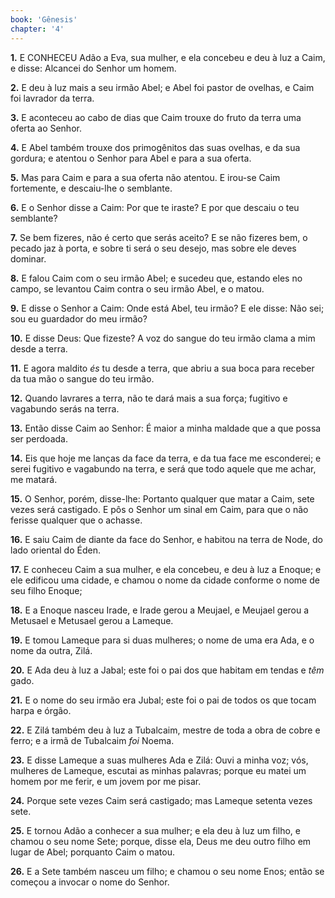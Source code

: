 ```yaml
---
book: 'Gênesis'
chapter: '4'
---
```


**1.** E CONHECEU Adão a Eva, sua mulher, e ela concebeu e deu à luz a Caim, e disse: Alcancei do Senhor um homem.

**2.** E deu à luz mais a seu irmão Abel; e Abel foi pastor de ovelhas, e Caim foi lavrador da terra.

**3.** E aconteceu ao cabo de dias que Caim trouxe do fruto da terra uma oferta ao Senhor.

**4.** E Abel também trouxe dos primogênitos das suas ovelhas, e da sua gordura; e atentou o Senhor para Abel e para a sua oferta.

**5.** Mas para Caim e para a sua oferta não atentou. E irou-se Caim fortemente, e descaiu-lhe o semblante.

**6.** E o Senhor disse a Caim: Por que te iraste? E por que descaiu o teu semblante?

**7.** Se bem fizeres, não é certo que serás aceito? E se não fizeres bem, o pecado jaz à porta, e sobre ti será o seu desejo, mas sobre ele deves dominar.

**8.** E falou Caim com o seu irmão Abel; e sucedeu que, estando eles no campo, se levantou Caim contra o seu irmão Abel, e o matou.

**9.** E disse o Senhor a Caim: Onde está Abel, teu irmão? E ele disse: Não sei; sou eu guardador do meu irmão?

**10.** E disse Deus: Que fizeste? A voz do sangue do teu irmão clama a mim desde a terra.

**11.** E agora maldito *és* tu desde a terra, que abriu a sua boca para receber da tua mão o sangue do teu irmão.

**12.** Quando lavrares a terra, não te dará mais a sua força; fugitivo e vagabundo serás na terra.

**13.** Então disse Caim ao Senhor: É maior a minha maldade que a que possa ser perdoada.

**14.** Eis que hoje me lanças da face da terra, e da tua face me esconderei; e serei fugitivo e vagabundo na terra, e será que todo aquele que me achar, me matará.

**15.** O Senhor, porém, disse-lhe: Portanto qualquer que matar a Caim, sete vezes será castigado. E pôs o Senhor um sinal em Caim, para que o não ferisse qualquer que o achasse.

**16.** E saiu Caim de diante da face do Senhor, e habitou na terra de Node, do lado oriental do Éden.

**17.** E conheceu Caim a sua mulher, e ela concebeu, e deu à luz a Enoque; e ele edificou uma cidade, e chamou o nome da cidade conforme o nome de seu filho Enoque;

**18.** E a Enoque nasceu Irade, e Irade gerou a Meujael, e Meujael gerou a Metusael e Metusael gerou a Lameque.

**19.** E tomou Lameque para si duas mulheres; o nome de uma era Ada, e o nome da outra, Zilá.

**20.** E Ada deu à luz a Jabal; este foi o pai dos que habitam em tendas e *têm* gado.

**21.** E o nome do seu irmão era Jubal; este foi o pai de todos os que tocam harpa e órgão.

**22.** E Zilá também deu à luz a Tubalcaim, mestre de toda a obra de cobre e ferro; e a irmã de Tubalcaim *foi* Noema.

**23.** E disse Lameque a suas mulheres Ada e Zilá: Ouvi a minha voz; vós, mulheres de Lameque, escutai as minhas palavras; porque eu matei um homem por me ferir, e um jovem por me pisar.

**24.** Porque sete vezes Caim será castigado; mas Lameque setenta vezes sete.

**25.** E tornou Adão a conhecer a sua mulher; e ela deu à luz um filho, e chamou o seu nome Sete; porque, disse ela, Deus me deu outro filho em lugar de Abel; porquanto Caim o matou.

**26.** E a Sete também nasceu um filho; e chamou o seu nome Enos; então se começou a invocar o nome do Senhor.